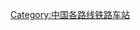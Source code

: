 {{Catnav|页面分类|各种主题的页面分类|按国家分类|各国建筑|各国铁路车站|中国铁路车站|中国铁路车站 (按路线)}}
{{Catnav|页面分类|各种主题的页面分类|按国家分类|各国交通|各国铁路车站|中国铁路车站|中国铁路车站 (按路线)}}

{{Catmore|常益长高速铁路}}

[[Category:中国各路线铁路车站|Category:中国各路线铁路车站]]